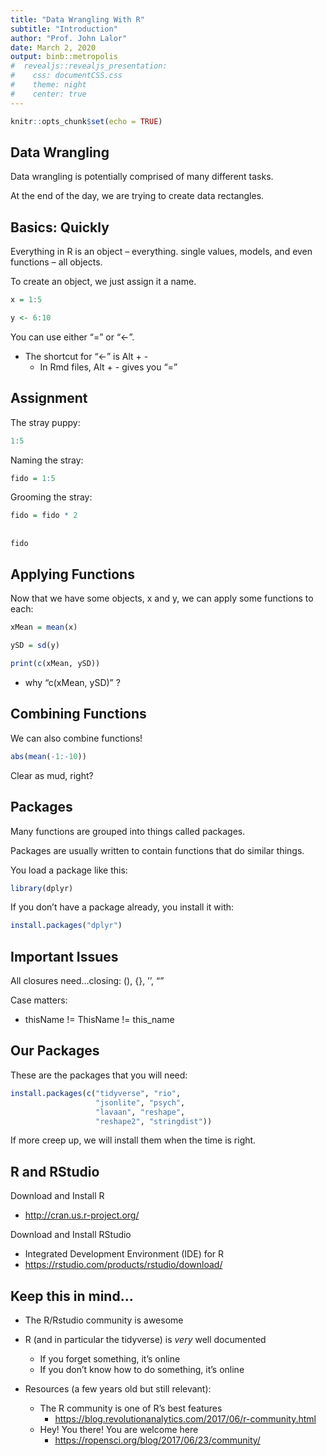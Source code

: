 ---
title: "Data Wrangling With R"
subtitle: "Introduction"
author: "Prof. John Lalor"
date: March 2, 2020
output: binb::metropolis
#  revealjs::revealjs_presentation:
#    css: documentCSS.css
#    theme: night
#    center: true
---

```{r setup, include=FALSE}
knitr::opts_chunk$set(echo = TRUE)
```


## Data Wrangling

Data wrangling is potentially comprised of many different tasks.

At the end of the day, we are trying to create data rectangles.


## Basics: Quickly

Everything in R is an object -- everything. single values, models, and even functions -- all objects.

To create an object, we just assign it a name.

```{r}
x = 1:5

y <- 6:10
```

You can use either "=" or "<-".

- The shortcut for "<-" is Alt + -
  - In Rmd files, Alt + - gives you "="

## Assignment

The stray puppy:

```{r}
1:5
```

Naming the stray:

```{r}
fido = 1:5
```

Grooming the stray:

```{r}
fido = fido * 2
```

## 

```{r}
fido
```


## Applying Functions

Now that we have some objects, x and y, we can apply some functions to each:


```{r}
xMean = mean(x)

ySD = sd(y)

print(c(xMean, ySD)) 
```

- why "c(xMean, ySD)" ?

## Combining Functions

We can also combine functions!

```{r}

abs(mean(-1:-10))

```

Clear as mud, right?

## Packages

Many functions are grouped into things called packages. 

Packages are usually written to contain functions that do similar things.

You load a package like this:

```{r, eval = FALSE}
library(dplyr)
```


If you don't have a package already, you install it with:

```{r, eval = FALSE}
install.packages("dplyr")
```

## Important Issues

All closures need...closing: (), {}, '', ""

Case matters:

  -  thisName != ThisName != this_name
  
## Our Packages

These are the packages that you will need:

```{r, eval = FALSE}
install.packages(c("tidyverse", "rio", 
                   "jsonlite", "psych", 
                   "lavaan", "reshape", 
                   "reshape2", "stringdist"))
```

If more creep up, we will install them when the time is right.

## R and RStudio

Download and Install R

- [http://cran.us.r-project.org/](http://cran.us.r-project.org/)

Download and Install RStudio

- Integrated Development Environment (IDE) for R
- [https://rstudio.com/products/rstudio/download/](https://rstudio.com/products/rstudio/download/)

## Keep this in mind...

- The R/Rstudio community is awesome

- R (and in particular the tidyverse) is *very* well documented
  - If you forget something, it's online
  - If you don't know how to do something, it's online
- Resources (a few years old but still relevant):
  - The R community is one of R's best features
    - [https://blog.revolutionanalytics.com/2017/06/r-community.html](https://blog.revolutionanalytics.com/2017/06/r-community.html)
  - Hey! You there! You are welcome here
    - [https://ropensci.org/blog/2017/06/23/community/](https://ropensci.org/blog/2017/06/23/community/)
  
  
